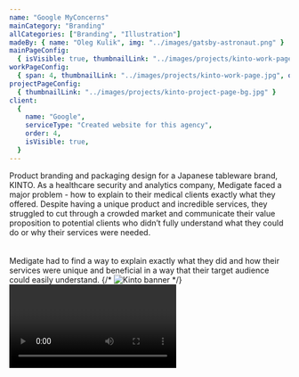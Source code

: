 ```yaml
---
name: "Google MyConcerns"
mainCategory: "Branding"
allCategories: ["Branding", "Illustration"]
madeBy: { name: "Oleg Kulik", img: "../images/gatsby-astronaut.png" }
mainPageConfig:
  { isVisible: true, thumbnailLink: "../images/projects/kinto-work-page.jpg" }
workPageConfig:
  { span: 4, thumbnailLink: "../images/projects/kinto-work-page.jpg", order: 3 }
projectPageConfig:
  { thumbnailLink: "../images/projects/kinto-project-page-bg.jpg" }
client:
  {
    name: "Google",
    serviceType: "Created website for this agency",
    order: 4,
    isVisible: true,
  }
---
```


<Section
  first
  sectionName="Project Description"
  clientName="Medigate Healthcare"
>
  <Grid container justify="space-between">
    <Grid item xs={12} sm={5} style={{ position: "relative" }}>
      <ProjectDesc
        features={["PRODUCT BRANDING", "PACKAGING DESIGN", "LOGO DESIGN"]}
      >
        Product branding and packaging design for a Japanese tableware brand,
        KINTO.
      </ProjectDesc>
    </Grid>
    <Grid item xs={12} sm={6}>
      <Paragraph title="challenge" textAfter>
        As a healthcare security and analytics company, Medigate faced a major
        problem - how to explain to their medical clients exactly what they
        offered. Despite having a unique product and incredible services, they
        struggled to cut through a crowded market and communicate their value
        proposition to potential clients who didn’t fully understand what they
        could do or why their services were needed. <br />
        <br />
        <br />
        Medigate had to find a way to explain exactly what they did and how their
        services were unique and beneficial in a way that their target audience could
        easily understand.
      </Paragraph>
    </Grid>
  </Grid>
  <Margin bxs={160} bsm={160} />
  {/* <Image src="kinto-project-section-1-banner.jpg" alt="Kinto banner" /> */}
  <Video
    videoSrcURL="https://www.youtube.com/embed/dQw4w9WgXcQ"
    videoTitle="Official Music Video on YouTube"
  />
</Section>
